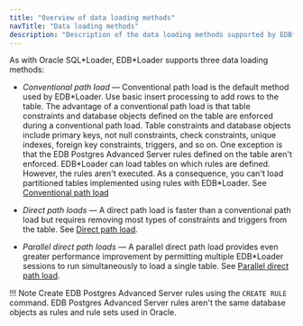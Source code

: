 ```yaml
---
title: "Overview of data loading methods"
navTitle: "Data loading methods"
description: "Description of the data loading methods supported by EDB*Loader"
---
```


As with Oracle SQL\*Loader, EDB\*Loader supports three data loading methods:

- *Conventional path load* &mdash; Conventional path load is the default method used by EDB\*Loader. Use basic insert processing to add rows to the table. The advantage of a conventional path load is that table constraints and database objects defined on the table are enforced during a conventional path load. Table constraints and database objects include primary keys, not null constraints, check constraints, unique indexes, foreign key constraints, triggers, and so on. One exception is that the EDB Postgres Advanced Server rules defined on the table aren't enforced. EDB\*Loader can load tables on which rules are defined. However, the rules aren't executed. As a consequence, you can't load partitioned tables implemented using rules with EDB\*Loader. See [Conventional path load](invoking_edb_loader/conventional_path_load.mdx)

- *Direct path loads* &mdash; A direct path load is faster than a conventional path load but requires removing most types of constraints and triggers from the table. See [Direct path load](invoking_edb_loader/direct_path_load.mdx).

- *Parallel direct path loads* &mdash; A parallel direct path load provides even greater performance improvement by permitting multiple EDB\*Loader sessions to run simultaneously to load a single table. See [Parallel direct path load](invoking_edb_loader/parallel_direct_path_load.mdx).

!!! Note
    Create EDB Postgres Advanced Server rules using the `CREATE RULE` command. EDB Postgres Advanced Server rules aren't the same database objects as rules and rule sets used in Oracle.

